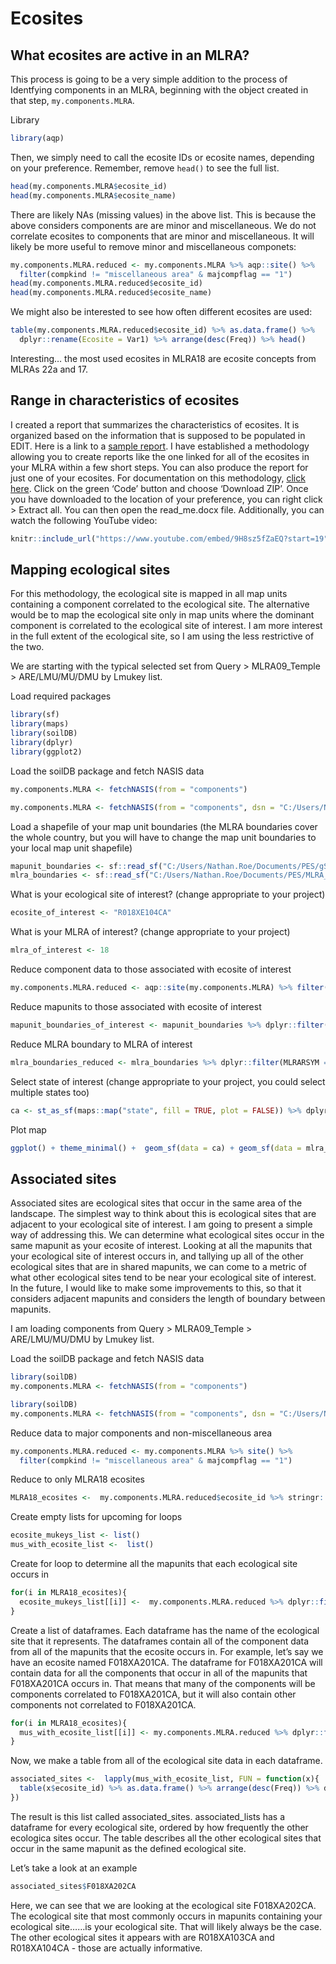 # Ecosites

## What ecosites are active in an MLRA?
This process is going to be a very simple addition to the process of [Identfying components in an MLRA]{#componentsinMLRA}, beginning with the object created in that step, ```my.components.MLRA```. 

Library
```r
library(aqp)
```


Then, we simply need to call the ecosite IDs or ecosite names, depending on your preference. Remember, remove ```head()``` to see the full list. 
```r
head(my.components.MLRA$ecosite_id)
head(my.components.MLRA$ecosite_name)
```

There are likely NAs (missing values) in the above list. This is because the above considers components are are minor and miscellaneous. We do not correlate ecosites to components that are minor and miscellaneous. It will likely be more useful to remove minor and miscellaneous componets: 

```r
my.components.MLRA.reduced <- my.components.MLRA %>% aqp::site() %>% 
  filter(compkind != "miscellaneous area" & majcompflag == "1")
head(my.components.MLRA.reduced$ecosite_id)
head(my.components.MLRA.reduced$ecosite_name)
```

We might also be interested to see how often different ecosites are used:
```r
table(my.components.MLRA.reduced$ecosite_id) %>% as.data.frame() %>% 
  dplyr::rename(Ecosite = Var1) %>% arrange(desc(Freq)) %>% head()
```

Interesting... the most used ecosites in MLRA18 are ecosite concepts from MLRAs 22a and 17. 



## Range in characteristics of ecosites
I created a report that summarizes the characteristics of ecosites. It is organized based on the information that is supposed to be populated in EDIT. Here is a link to a [sample report](https://htmlpreview.github.io/?https://github.com/natearoe/practice/blob/master/F018XA201CA.html). I have established a methodology allowing you to create reports like the one linked for all of the ecosites in your MLRA within a few short steps. You can also produce the report for just one of your ecosites. For documentation on this methodology, [click here](https://natearoe.github.io/git-cloud-storage/read_me.docx). Click on the green 'Code' button and choose 'Download ZIP'. Once you have downloaded to the location of your preference, you can right click > Extract all. You can then open the read_me.docx file. Additionally, you can watch the following YouTube video:

```r
knitr::include_url("https://www.youtube.com/embed/9H8sz5fZaEQ?start=19")
```

## Mapping ecological sites

For this methodology, the ecological site is mapped in all map units containing a component correlated to the ecological site. The alternative would be to map the ecological site only in map units where the dominant component is correlated to the ecological site of interest. I am more interest in the full extent of the ecological site, so I am using the less restrictive of the two. 

We are starting with the typical selected set from Query > MLRA09_Temple > ARE/LMU/MU/DMU by Lmukey list.

Load required packages
```r
library(sf)
library(maps)
library(soilDB)
library(dplyr)
library(ggplot2)
```

Load the soilDB package and fetch NASIS data
```r
my.components.MLRA <- fetchNASIS(from = "components")
```

```r
my.components.MLRA <- fetchNASIS(from = "components", dsn = "C:/Users/Nathan.Roe/Documents/ESS-FAQ/SQlite_tables/components18.sqlite", SS = FALSE)

```

Load a shapefile of your map unit boundaries (the MLRA boundaries cover the whole country, but you will have to change the map unit boundaries to your local map unit shapefile)
```r
mapunit_boundaries <- sf::read_sf("C:/Users/Nathan.Roe/Documents/PES/gSSURGO_CA_2022.gdb", "mupolygon")
mlra_boundaries <- sf::read_sf("C:/Users/Nathan.Roe/Documents/PES/MLRA_52_2022/MLRA_52_2022/MLRA_52.shp")
```

What is your ecological site of interest? (change appropriate to your project)
```r
ecosite_of_interest <- "R018XE104CA"
```

What is your MLRA of interest? (change appropriate to your project)
```r
mlra_of_interest <- 18
```

Reduce component data to those associated with ecosite of interest
```r
my.components.MLRA.reduced <- aqp::site(my.components.MLRA) %>% filter(ecosite_id == ecosite_of_interest)
```

Reduce mapunits to those associated with ecosite of interest
```r
mapunit_boundaries_of_interest <- mapunit_boundaries %>% dplyr::filter(MUKEY %in% my.components.MLRA.reduced$muiid) %>% sf::st_transform("+proj=longlat +datum=WGS84")
```

Reduce MLRA boundary to MLRA of interest
```r
mlra_boundaries_reduced <- mlra_boundaries %>% dplyr::filter(MLRARSYM == mlra_of_interest) %>% sf::st_transform("+proj=longlat +datum=WGS84")

```

Select state of interest (change appropriate to your project, you could select multiple states too)
```r
ca <- st_as_sf(maps::map("state", fill = TRUE, plot = FALSE)) %>% dplyr::filter(ID == "california") %>% sf::st_transform("+proj=longlat +datum=WGS84")
```

Plot map
```r
ggplot() + theme_minimal() +  geom_sf(data = ca) + geom_sf(data = mlra_boundaries_reduced) + geom_sf(data = mapunit_boundaries_of_interest, col = "hotpink", alpha = 0, size = 2) + ggtitle(paste0("Distribution of ecological site - ", ecosite_of_interest))
```


## Associated sites
Associated sites are ecological sites that occur in the same area of the landscape. The simplest way to think about this is ecological sites that are adjacent to your ecological site of interest. I am going to present a simple way of addressing this. We can determine what ecological sites occur in the same mapunit as your ecosite of interest. Looking at all the mapunits that your ecological site of interest occurs in, and tallying up all of the other ecological sites that are in shared mapunits, we can come to a metric of what other ecological sites tend to be near your ecological site of interest. In the future, I would like to make some improvements to this, so that it considers adjacent mapunits and considers the length of boundary between mapunits. 

I am loading components from Query > MLRA09_Temple > ARE/LMU/MU/DMU by Lmukey list.

Load the soilDB package and fetch NASIS data
```r
library(soilDB)
my.components.MLRA <- fetchNASIS(from = "components")
```


```r
library(soilDB)
my.components.MLRA <- fetchNASIS(from = "components", dsn = "C:/Users/Nathan.Roe/Documents/ESS-FAQ/SQlite_tables/components18.sqlite", SS = FALSE)

```

Reduce data to major components and non-miscellaneous area
```r
my.components.MLRA.reduced <- my.components.MLRA %>% site() %>% 
  filter(compkind != "miscellaneous area" & majcompflag == "1")
```

Reduce to only MLRA18 ecosites
```r
MLRA18_ecosites <-  my.components.MLRA.reduced$ecosite_id %>% stringr::str_subset("18X") %>% unique() 
```

Create empty lists for upcoming for loops
```r
ecosite_mukeys_list <- list()
mus_with_ecosite_list <-  list()
```

Create for loop to determine all the mapunits that each ecological site occurs in
```r
for(i in MLRA18_ecosites){
  ecosite_mukeys_list[[i]] <-  my.components.MLRA.reduced %>% dplyr::filter(ecosite_id == i) %>% pull(mukey)
}
```

Create a list of dataframes. Each dataframe has the name of the ecological site that it represents. The dataframes contain all of the component data from all of the mapunits that the ecosite occurs in. For example, let's say we have an ecosite named F018XA201CA. The dataframe for F018XA201CA will contain data for all the components that occur in all of the mapunits that F018XA201CA occurs in. That means that many of the components will be components correlated to F018XA201CA, but it will also contain other components not correlated to F018XA201CA.
```r
for(i in MLRA18_ecosites){
  mus_with_ecosite_list[[i]] <- my.components.MLRA.reduced %>% dplyr::filter(mukey %in% ecosite_mukeys_list[[i]])
}
```

Now, we make a table from all of the ecological site data in each dataframe. 
```r
associated_sites <-  lapply(mus_with_ecosite_list, FUN = function(x){
  table(x$ecosite_id) %>% as.data.frame() %>% arrange(desc(Freq)) %>% dplyr::rename(Ecosite = Var1)
})
```

The result is this list called associated_sites. associated_lists has a dataframe for every ecological site, ordered by how frequently the other ecologica sites occur. The table describes all the other ecological sites that occur in the same mapunit as the defined ecological site. 

Let's take a look at an example
```r
associated_sites$F018XA202CA
```
Here, we can see that we are looking at the ecological site F018XA202CA. The ecological site that most commonly occurs in mapunits containing your ecological site......is your ecological site. That will likely always be the case. The other ecological sites it appears with are R018XA103CA and R018XA104CA - those are actually informative.  
